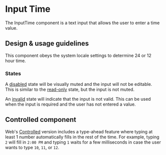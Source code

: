 
<Meta title="Components/Forms and Inputs/InputTime/Docs" />

# Input Time

The InputTime component is a text input that allows the user to enter a time
value.

## Design & usage guidelines

This component obeys the system locale settings to determine 24 or 12 hour time.

### States

A
[disabled](../?path=/story/components-forms-and-inputs-inputtime-web--disabled)
state will be visually muted and the input will not be editable. This is similar
to the
[read-only](../?path=/story/components-forms-and-inputs-inputtime-web--read-only)
state, but the input is not muted.

An [invalid](../?path=/story/components-forms-and-inputs-inputtime-web--invalid)
state will indicate that the input is not valid. This can be used when the input
is required and the user has not entered a value.

## Controlled component

Web's
[Controlled](../?path=/story/components-forms-and-inputs-inputtime-web--controlled)
version includes a type-ahead feature where typing at least 1 number
automatically fills in the rest of the time. For example, typing `2` will fill
in `2:00 PM` and typing `1` waits for a few milliseconds in case the user wants
to type `10`, `11`, or `12`.
